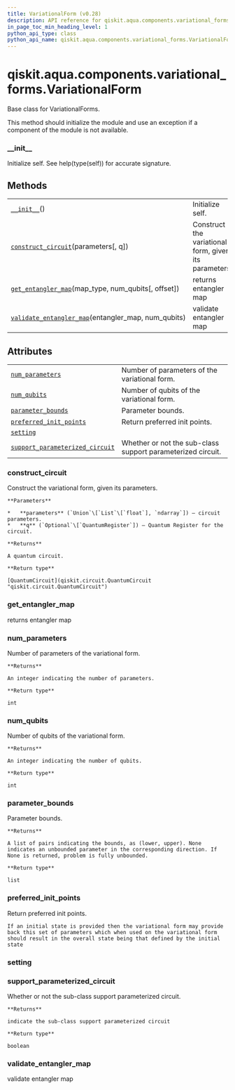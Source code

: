 ```yaml
---
title: VariationalForm (v0.28)
description: API reference for qiskit.aqua.components.variational_forms.VariationalForm in qiskit v0.28
in_page_toc_min_heading_level: 1
python_api_type: class
python_api_name: qiskit.aqua.components.variational_forms.VariationalForm
---
```


<span id="qiskit-aqua-components-variational-forms-variationalform" />

# qiskit.aqua.components.variational\_forms.VariationalForm

<Class id="qiskit.aqua.components.variational_forms.VariationalForm" isDedicatedPage={true} github="https://github.com/qiskit-community/qiskit-aqua/tree/stable/0.9/qiskit/aqua/components/variational_forms/variational_form.py" signature="VariationalForm" modifiers="class">
  Base class for VariationalForms.

  This method should initialize the module and use an exception if a component of the module is not available.

  ### \_\_init\_\_

  <Function id="qiskit.aqua.components.variational_forms.VariationalForm.__init__" signature="__init__()" modifiers="abstract">
    Initialize self. See help(type(self)) for accurate signature.
  </Function>

  ## Methods

  |                                                                                                                                                                                                                             |                                                       |
  | --------------------------------------------------------------------------------------------------------------------------------------------------------------------------------------------------------------------------- | ----------------------------------------------------- |
  | [`__init__`](#qiskit.aqua.components.variational_forms.VariationalForm.__init__ "qiskit.aqua.components.variational_forms.VariationalForm.__init__")()                                                                      | Initialize self.                                      |
  | [`construct_circuit`](#qiskit.aqua.components.variational_forms.VariationalForm.construct_circuit "qiskit.aqua.components.variational_forms.VariationalForm.construct_circuit")(parameters\[, q])                           | Construct the variational form, given its parameters. |
  | [`get_entangler_map`](#qiskit.aqua.components.variational_forms.VariationalForm.get_entangler_map "qiskit.aqua.components.variational_forms.VariationalForm.get_entangler_map")(map\_type, num\_qubits\[, offset])          | returns entangler map                                 |
  | [`validate_entangler_map`](#qiskit.aqua.components.variational_forms.VariationalForm.validate_entangler_map "qiskit.aqua.components.variational_forms.VariationalForm.validate_entangler_map")(entangler\_map, num\_qubits) | validate entangler map                                |

  ## Attributes

  |                                                                                                                                                                                                                     |                                                             |
  | ------------------------------------------------------------------------------------------------------------------------------------------------------------------------------------------------------------------- | ----------------------------------------------------------- |
  | [`num_parameters`](#qiskit.aqua.components.variational_forms.VariationalForm.num_parameters "qiskit.aqua.components.variational_forms.VariationalForm.num_parameters")                                              | Number of parameters of the variational form.               |
  | [`num_qubits`](#qiskit.aqua.components.variational_forms.VariationalForm.num_qubits "qiskit.aqua.components.variational_forms.VariationalForm.num_qubits")                                                          | Number of qubits of the variational form.                   |
  | [`parameter_bounds`](#qiskit.aqua.components.variational_forms.VariationalForm.parameter_bounds "qiskit.aqua.components.variational_forms.VariationalForm.parameter_bounds")                                        | Parameter bounds.                                           |
  | [`preferred_init_points`](#qiskit.aqua.components.variational_forms.VariationalForm.preferred_init_points "qiskit.aqua.components.variational_forms.VariationalForm.preferred_init_points")                         | Return preferred init points.                               |
  | [`setting`](#qiskit.aqua.components.variational_forms.VariationalForm.setting "qiskit.aqua.components.variational_forms.VariationalForm.setting")                                                                   |                                                             |
  | [`support_parameterized_circuit`](#qiskit.aqua.components.variational_forms.VariationalForm.support_parameterized_circuit "qiskit.aqua.components.variational_forms.VariationalForm.support_parameterized_circuit") | Whether or not the sub-class support parameterized circuit. |

  ### construct\_circuit

  <Function id="qiskit.aqua.components.variational_forms.VariationalForm.construct_circuit" signature="construct_circuit(parameters, q=None)" modifiers="abstract">
    Construct the variational form, given its parameters.

    **Parameters**

    *   **parameters** (`Union`\[`List`\[`float`], `ndarray`]) – circuit parameters.
    *   **q** (`Optional`\[`QuantumRegister`]) – Quantum Register for the circuit.

    **Returns**

    A quantum circuit.

    **Return type**

    [QuantumCircuit](qiskit.circuit.QuantumCircuit "qiskit.circuit.QuantumCircuit")
  </Function>

  ### get\_entangler\_map

  <Function id="qiskit.aqua.components.variational_forms.VariationalForm.get_entangler_map" signature="get_entangler_map(map_type, num_qubits, offset=0)" modifiers="static">
    returns entangler map
  </Function>

  ### num\_parameters

  <Attribute id="qiskit.aqua.components.variational_forms.VariationalForm.num_parameters">
    Number of parameters of the variational form.

    **Returns**

    An integer indicating the number of parameters.

    **Return type**

    int
  </Attribute>

  ### num\_qubits

  <Attribute id="qiskit.aqua.components.variational_forms.VariationalForm.num_qubits">
    Number of qubits of the variational form.

    **Returns**

    An integer indicating the number of qubits.

    **Return type**

    int
  </Attribute>

  ### parameter\_bounds

  <Attribute id="qiskit.aqua.components.variational_forms.VariationalForm.parameter_bounds">
    Parameter bounds.

    **Returns**

    A list of pairs indicating the bounds, as (lower, upper). None indicates an unbounded parameter in the corresponding direction. If None is returned, problem is fully unbounded.

    **Return type**

    list
  </Attribute>

  ### preferred\_init\_points

  <Attribute id="qiskit.aqua.components.variational_forms.VariationalForm.preferred_init_points">
    Return preferred init points.

    If an initial state is provided then the variational form may provide back this set of parameters which when used on the variational form should result in the overall state being that defined by the initial state
  </Attribute>

  ### setting

  <Attribute id="qiskit.aqua.components.variational_forms.VariationalForm.setting" />

  ### support\_parameterized\_circuit

  <Attribute id="qiskit.aqua.components.variational_forms.VariationalForm.support_parameterized_circuit">
    Whether or not the sub-class support parameterized circuit.

    **Returns**

    indicate the sub-class support parameterized circuit

    **Return type**

    boolean
  </Attribute>

  ### validate\_entangler\_map

  <Function id="qiskit.aqua.components.variational_forms.VariationalForm.validate_entangler_map" signature="validate_entangler_map(entangler_map, num_qubits)" modifiers="static">
    validate entangler map
  </Function>
</Class>

